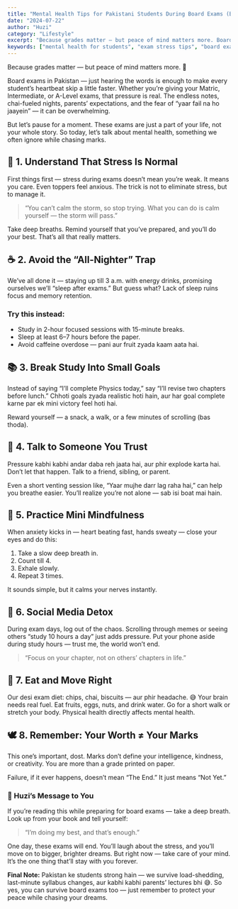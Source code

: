 ```yaml
---
title: "Mental Health Tips for Pakistani Students During Board Exams (By Huzi)"
date: "2024-07-22"
author: "Huzi"
category: "Lifestyle"
excerpt: "Because grades matter — but peace of mind matters more. Board exams in Pakistan can be overwhelming. Here are some mental health tips to help you through."
keywords: ["mental health for students", "exam stress tips", "board exams Pakistan", "student anxiety", "study tips"]
---
```


Because grades matter — but peace of mind matters more. 🌿

Board exams in Pakistan — just hearing the words is enough to make every student’s heartbeat skip a little faster. Whether you’re giving your Matric, Intermediate, or A-Level exams, that pressure is real. The endless notes, chai-fueled nights, parents’ expectations, and the fear of “yaar fail na ho jaayein” — it can be overwhelming.

But let’s pause for a moment. These exams are just a part of your life, not your whole story. So today, let’s talk about mental health, something we often ignore while chasing marks.

## 🧠 1. Understand That Stress Is Normal

First things first — stress during exams doesn’t mean you’re weak. It means you care. Even toppers feel anxious. The trick is not to eliminate stress, but to manage it.

> “You can’t calm the storm, so stop trying. What you can do is calm yourself — the storm will pass.”

Take deep breaths. Remind yourself that you’ve prepared, and you’ll do your best. That’s all that really matters.

## ☕ 2. Avoid the “All-Nighter” Trap

We’ve all done it — staying up till 3 a.m. with energy drinks, promising ourselves we’ll “sleep after exams.” But guess what? Lack of sleep ruins focus and memory retention.

### Try this instead:

*   Study in 2-hour focused sessions with 15-minute breaks.
*   Sleep at least 6–7 hours before the paper.
*   Avoid caffeine overdose — pani aur fruit zyada kaam aata hai.

## 📚 3. Break Study Into Small Goals

Instead of saying “I’ll complete Physics today,” say “I’ll revise two chapters before lunch.”
Chhoti goals zyada realistic hoti hain, aur har goal complete karne par ek mini victory feel hoti hai.

Reward yourself — a snack, a walk, or a few minutes of scrolling (bas thoda).

## 💬 4. Talk to Someone You Trust

Pressure kabhi kabhi andar daba reh jaata hai, aur phir explode karta hai. Don’t let that happen. Talk to a friend, sibling, or parent.

Even a short venting session like, “Yaar mujhe darr lag raha hai,” can help you breathe easier. You’ll realize you’re not alone — sab isi boat mai hain.

## 🌿 5. Practice Mini Mindfulness

When anxiety kicks in — heart beating fast, hands sweaty — close your eyes and do this:

1.  Take a slow deep breath in.
2.  Count till 4.
3.  Exhale slowly.
4.  Repeat 3 times.

It sounds simple, but it calms your nerves instantly.

## 📵 6. Social Media Detox

During exam days, log out of the chaos.
Scrolling through memes or seeing others “study 10 hours a day” just adds pressure.
Put your phone aside during study hours — trust me, the world won’t end.

> “Focus on your chapter, not on others’ chapters in life.”

## 🍲 7. Eat and Move Right

Our desi exam diet: chips, chai, biscuits — aur phir headache. 😅
Your brain needs real fuel.
Eat fruits, eggs, nuts, and drink water. Go for a short walk or stretch your body. Physical health directly affects mental health.

## 🕊️ 8. Remember: Your Worth ≠ Your Marks

This one’s important, dost.
Marks don’t define your intelligence, kindness, or creativity.
You are more than a grade printed on paper.

Failure, if it ever happens, doesn’t mean “The End.” It just means “Not Yet.”

### 💬 Huzi’s Message to You

If you’re reading this while preparing for board exams — take a deep breath.
Look up from your book and tell yourself:

> “I’m doing my best, and that’s enough.”

One day, these exams will end. You’ll laugh about the stress, and you’ll move on to bigger, brighter dreams. But right now — take care of your mind. It’s the one thing that’ll stay with you forever.

**Final Note:**
Pakistan ke students strong hain — we survive load-shedding, last-minute syllabus changes, aur kabhi kabhi parents’ lectures bhi 😅.
So yes, you can survive board exams too — just remember to protect your peace while chasing your dreams.
